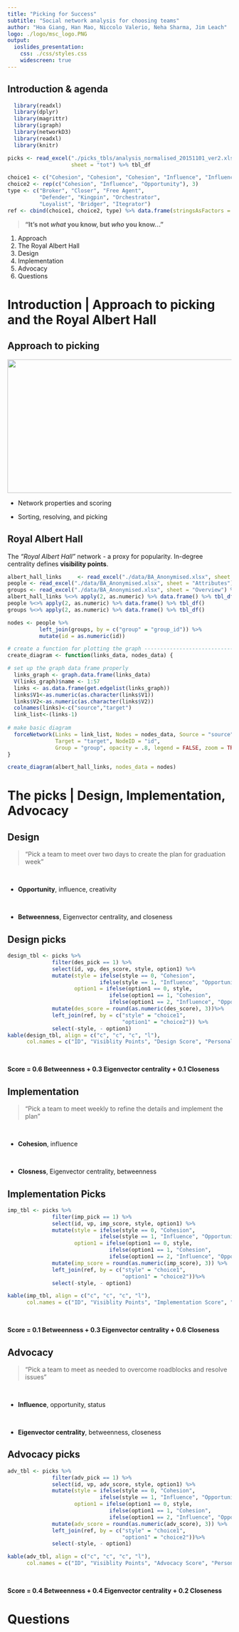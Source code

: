 ---
title: "Picking for Success"
subtitle: "Social network analysis for choosing teams"
author: "Hoa Giang, Han Mao, Niccolo Valerio, Neha Sharma, Jim Leach"
logo: ./logo/msc_logo.PNG
output: 
  ioslides_presentation:
    css: ./css/styles.css
    widescreen: true
---

## Introduction & agenda

```{r packages, echo = FALSE, warning=FALSE, message=FALSE}
  library(readxl)
  library(dplyr)
  library(magrittr)
  library(igraph)
  library(networkD3)
  library(readxl)
  library(knitr)
```

```{r get_picks_make_ref, echo=FALSE}
picks <- read_excel("./picks_tbls/analysis_normalised_20151101_ver2.xlsx", 
                    sheet = "tot") %>% tbl_df

choice1 <- c("Cohesion", "Cohesion", "Cohesion", "Influence", "Influence", "Influence", "Opportunity", "Opportunity", "Opportunity")
choice2 <- rep(c("Cohesion", "Influence", "Opportunity"), 3)
type <- c("Broker", "Closer", "Free Agent", 
          "Defender", "Kingpin", "Orchestrator", 
          "Loyalist", "Bridger", "Itegrator")
ref <- cbind(choice1, choice2, type) %>% data.frame(stringsAsFactors = F) %>% tbl_df()
```

> __"It's not _what_ you know, but _who_ you know..."__

1. Approach
2. The Royal Albert Hall
3. Design
4. Implementation
5. Advocacy
6. Questions

# Introduction | Approach to picking and the Royal Albert Hall

## Approach to picking {.flexbox .vcenter}

<img src="./assets/style_vs_stage.png" height="300" width="520">

* Network properties and scoring

* Sorting, resolving, and picking

## Royal Albert Hall {.flexbox .vcenter}

The _"Royal Albert Hall"_ network - a proxy for popularity. In-degree centrality defines __visibility points__. 

```{r albert_hall, echo = FALSE, message=FALSE, warning=FALSE, fig.align='center'}
albert_hall_links     <- read_excel("./data/BA_Anonymised.xlsx", sheet = "relation 3780")
people <- read_excel("./data/BA_Anonymised.xlsx", sheet = "Attributes")
groups <- read_excel("./data/BA_Anonymised.xlsx", sheet = "Overview") %>% .[1:12, 1:2]
albert_hall_links %<>% apply(2, as.numeric) %>% data.frame() %>% tbl_df()
people %<>% apply(2, as.numeric) %>% data.frame() %>% tbl_df()
groups %<>% apply(2, as.numeric) %>% data.frame() %>% tbl_df()

nodes <- people %>% 
          left_join(groups, by = c("group" = "group_id")) %>% 
          mutate(id = as.numeric(id))

# create a function for plotting the graph -------------------------------------
create_diagram <- function(links_data, nodes_data) {

# set up the graph data frame properly
  links_graph <- graph.data.frame(links_data) 
  V(links_graph)$name <- 1:57
  links <- as.data.frame(get.edgelist(links_graph))
  links$V1<-as.numeric(as.character(links$V1))
  links$V2<-as.numeric(as.character(links$V2))
  colnames(links)<-c("source","target")  
  link_list<-(links-1)
  
# make basic diagram 
  forceNetwork(Links = link_list, Nodes = nodes_data, Source = "source",
               Target = "target", NodeID = "id",
               Group = "group", opacity = .8, legend = FALSE, zoom = TRUE)
}

create_diagram(albert_hall_links, nodes_data = nodes)

```



# The picks | Design, Implementation, Advocacy

## Design

> "Pick a team to meet over two days to create the plan for graduation week"

<br>

* __Opportunity__, influence, creativity

<br>

* __Betweenness__, Eigenvector centrality, and closeness

## Design picks {.flexbox .vcenter}

```{r design_picks, echo=FALSE}
design_tbl <- picks %>% 
              filter(des_pick == 1) %>% 
              select(id, vp, des_score, style, option1) %>% 
              mutate(style = ifelse(style == 0, "Cohesion",
                             ifelse(style == 1, "Influence", "Opportunity")),
                     option1 = ifelse(option1 == 0, style,
                                ifelse(option1 == 1, "Cohesion",
                                ifelse(option1 == 2, "Influence", "Opportunity")))) %>% 
              mutate(des_score = round(as.numeric(des_score), 3))%>% 
              left_join(ref, by = c("style" = "choice1",
                                    "option1" = "choice2")) %>% 
              select(-style, - option1)
kable(design_tbl, align = c("c", "c", "c", "l"), 
      col.names = c("ID", "Visiblity Points", "Design Score", "Personality"))
```

<br>

__Score = 0.6 Betweenness + 0.3 Eigenvector centrality + 0.1 Closeness__


## Implementation

> "Pick a team to meet weekly to refine the details and implement the plan"

<br>

* __Cohesion__, influence

<br>

* __Closness__, Eigenvector centrality, betweenness


## Implementation Picks {.flexbox .vcenter}

```{r imp_picks, echo=FALSE}
imp_tbl <- picks %>% 
              filter(imp_pick == 1) %>% 
              select(id, vp, imp_score, style, option1) %>% 
              mutate(style = ifelse(style == 0, "Cohesion",
                             ifelse(style == 1, "Influence", "Opportunity")),
                     option1 = ifelse(option1 == 0, style,
                                ifelse(option1 == 1, "Cohesion",
                                ifelse(option1 == 2, "Influence", "Opportunity")))) %>%
              mutate(imp_score = round(as.numeric(imp_score), 3)) %>% 
              left_join(ref, by = c("style" = "choice1",
                                    "option1" = "choice2"))%>% 
              select(-style, - option1)

kable(imp_tbl, align = c("c", "c", "c", "l"), 
      col.names = c("ID", "Visiblity Points", "Implementation Score", "Personality"))
```

<br>

__Score = 0.1 Betweenness + 0.3 Eigenvector centrality + 0.6 Closeness__

## Advocacy

> "Pick a team to meet as needed to overcome roadblocks and resolve issues"

<br>

* __Influence__, opportunity, status

<br>

* __Eigenvector centrality__, betweenness, closeness

## Advocacy picks {.flexbox .vcenter}

```{r adv_picks, echo=FALSE}
adv_tbl <- picks %>% 
              filter(adv_pick == 1) %>% 
              select(id, vp, adv_score, style, option1) %>% 
              mutate(style = ifelse(style == 0, "Cohesion",
                             ifelse(style == 1, "Influence", "Opportunity")),
                     option1 = ifelse(option1 == 0, style,
                                ifelse(option1 == 1, "Cohesion",
                                ifelse(option1 == 2, "Influence", "Opportunity")))) %>% 
              mutate(adv_score = round(as.numeric(adv_score), 3)) %>% 
              left_join(ref, by = c("style" = "choice1",
                                    "option1" = "choice2"))%>% 
              select(-style, - option1)

kable(adv_tbl, align = c("c", "c", "c", "l"), 
      col.names = c("ID", "Visiblity Points", "Advocacy Score", "Personality"))
```

<br>

__Score = 0.4 Betweenness + 0.4 Eigenvector centrality + 0.2 Closeness__

# Questions
